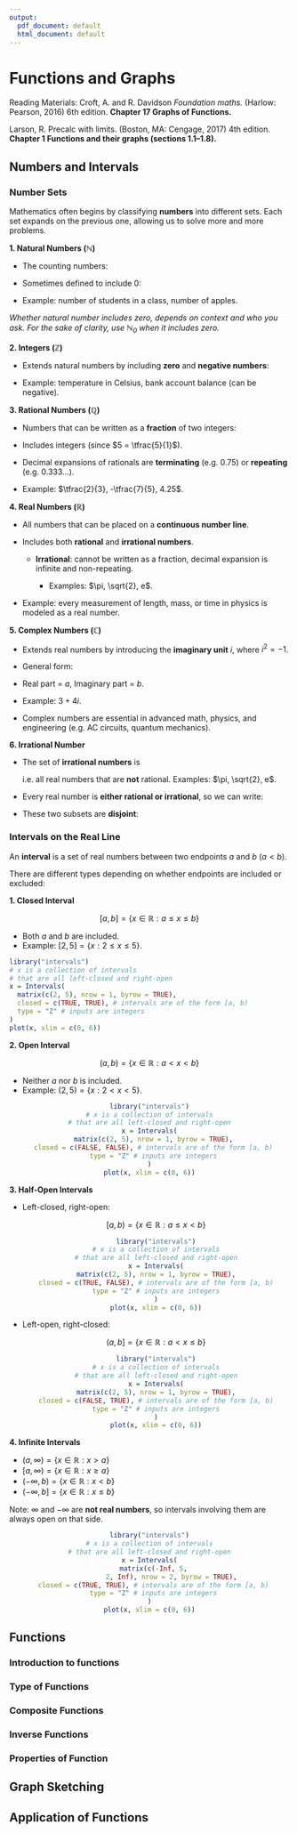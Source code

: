 ```yaml
---
output:
  pdf_document: default
  html_document: default
---
```

# Functions and Graphs

Reading Materials: \newline
Croft, A. and R. Davidson *Foundation maths.* (Harlow: Pearson, 2016) 6th edition. **Chapter 17 Graphs of Functions.**

Larson, R. Precalc with limits. (Boston, MA: Cengage, 2017) 4th edition. **Chapter 1 Functions and their graphs (sections 1.1–1.8).**

## Numbers and Intervals

### Number Sets

Mathematics often begins by classifying **numbers** into different sets. Each set expands on the previous one, allowing us to solve more and more problems.

**1. Natural Numbers ($\mathbb{N}$)**

* The counting numbers:

  \begin{equation}
  \mathbb{N} = \{1, 2, 3, 4, \dots \}
  \end{equation}
* Sometimes defined to include $0$:

  \begin{equation}
  \mathbb{N}_0 = \{0, 1, 2, 3, \dots \}
  \end{equation}
* Example: number of students in a class, number of apples.

*Whether natural number includes zero, depends on context and who you ask. For the sake of clarity, use $\mathbb{N}_0$ when it includes zero.*

**2. Integers ($\mathbb{Z}$)**

* Extends natural numbers by including **zero** and **negative numbers**:

  \begin{equation}
  \mathbb{Z} = \{\dots, -3, -2, -1, 0, 1, 2, 3, \dots\}
  \end{equation}
* Example: temperature in Celsius, bank account balance (can be negative).

**3. Rational Numbers ($\mathbb{Q}$)**

* Numbers that can be written as a **fraction** of two integers:

  \begin{equation}
  \mathbb{Q} = \left\{ \frac{p}{q} : p, q \in \mathbb{Z}, q \neq 0 \right\}
  \end{equation}
* Includes integers (since $5 = \tfrac{5}{1}$).
* Decimal expansions of rationals are **terminating** (e.g. $0.75$) or **repeating** (e.g. $0.333...$).
* Example: $\tfrac{2}{3}, -\tfrac{7}{5}, 4.25$.

**4. Real Numbers ($\mathbb{R}$)**

* All numbers that can be placed on a **continuous number line**.
* Includes both **rational** and **irrational numbers**.

  * **Irrational**: cannot be written as a fraction, decimal expansion is infinite and non-repeating.

    * Examples: $\pi, \sqrt{2}, e$.
* Example: every measurement of length, mass, or time in physics is modeled as a real number.

**5. Complex Numbers ($\mathbb{C}$)**

* Extends real numbers by introducing the **imaginary unit** $i$, where $i^2 = -1$.
* General form:

  \begin{equation}
  z = a + bi \quad (a,b \in \mathbb{R})
  \end{equation}
* Real part = $a$, Imaginary part = $b$.
* Example: $3 + 4i$.
* Complex numbers are essential in advanced math, physics, and engineering (e.g. AC circuits, quantum mechanics).

**6. Irrational Number**

* The set of **irrational numbers** is

  \begin{equation}
  \mathbb{R} \setminus \mathbb{Q}
  \end{equation}

  i.e. all real numbers that are **not** rational. Examples: $\pi, \sqrt{2}, e$.

* Every real number is **either rational or irrational**, so we can write:

  \begin{equation}
  \mathbb{R} = \mathbb{Q} \cup \left(\mathbb{R} \setminus \mathbb{Q}\right)
  \end{equation}

* These two subsets are **disjoint**:

  \begin{equation}
  \mathbb{Q} \cap \left(\mathbb{R} \setminus \mathbb{Q}\right) = \varnothing
  \end{equation}

\begin{equation}
\mathbb{N} \subset \mathbb{Z} \subset \mathbb{Q} \subset \mathbb{R} \subset \mathbb{C}
\end{equation}

### Intervals on the Real Line

An **interval** is a set of real numbers between two endpoints $a$ and $b$ ($a < b$).

There are different types depending on whether endpoints are included or excluded:

**1. Closed Interval**

$$
[a, b] = \{x \in \mathbb{R} : a \leq x \leq b\}
$$

* Both $a$ and $b$ are included.
* Example: $[2,5] = \{x: 2 \leq x \leq 5\}$.
<center>
```r
library("intervals")
# x is a collection of intervals
# that are all left-closed and right-open
x = Intervals(
  matrix(c(2, 5), nrow = 1, byrow = TRUE),
  closed = c(TRUE, TRUE), # intervals are of the form [a, b)
  type = "Z" # inputs are integers
)
plot(x, xlim = c(0, 6))
```
</center>

**2. Open Interval**

$$
(a, b) = \{x \in \mathbb{R} : a < x < b\}
$$

* Neither $a$ nor $b$ is included.
* Example: $(2,5) = \{x: 2 < x < 5\}$.

<center>
```r
library("intervals")
# x is a collection of intervals
# that are all left-closed and right-open
x = Intervals(
  matrix(c(2, 5), nrow = 1, byrow = TRUE),
  closed = c(FALSE, FALSE), # intervals are of the form [a, b)
  type = "Z" # inputs are integers
)
plot(x, xlim = c(0, 6))
```
</center>


**3. Half-Open Intervals**

* Left-closed, right-open:

  $$
  [a, b) = \{x \in \mathbb{R} : a \leq x < b\}
  $$
  <center>
```r
library("intervals")
# x is a collection of intervals
# that are all left-closed and right-open
x = Intervals(
  matrix(c(2, 5), nrow = 1, byrow = TRUE),
  closed = c(TRUE, FALSE), # intervals are of the form [a, b)
  type = "Z" # inputs are integers
)
plot(x, xlim = c(0, 6))
```
</center>
  
* Left-open, right-closed:

  $$
  (a, b] = \{x \in \mathbb{R} : a < x \leq b\}
  $$
<center>
```r
library("intervals")
# x is a collection of intervals
# that are all left-closed and right-open
x = Intervals(
  matrix(c(2, 5), nrow = 1, byrow = TRUE),
  closed = c(FALSE, TRUE), # intervals are of the form [a, b)
  type = "Z" # inputs are integers
)
plot(x, xlim = c(0, 6))
```
</center>

**4. Infinite Intervals**

* $(a, \infty) = \{x \in \mathbb{R} : x > a\}$
* $[a, \infty) = \{x \in \mathbb{R} : x \geq a\}$
* $(-\infty, b) = \{x \in \mathbb{R} : x < b\}$
* $(-\infty, b] = \{x \in \mathbb{R} : x \leq b\}$

Note: $\infty$ and $-\infty$ are **not real numbers**, so intervals involving them are always open on that side.

<center>
```r
library("intervals")
# x is a collection of intervals
# that are all left-closed and right-open
x = Intervals(
  matrix(c(-Inf, 5,
           2, Inf), nrow = 2, byrow = TRUE),
  closed = c(TRUE, TRUE), # intervals are of the form [a, b)
  type = "Z" # inputs are integers
)
plot(x, xlim = c(0, 6))
```
</center>

## Functions

### Introduction to functions

### Type of Functions

### Composite Functions

### Inverse Functions

### Properties of Function

## Graph Sketching

## Application of Functions